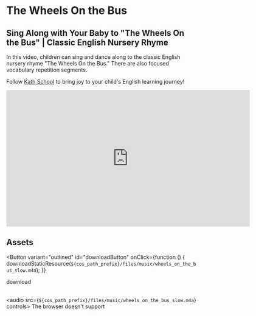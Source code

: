 
# The Wheels On the Bus

## Sing Along with Your Baby to "The Wheels On the Bus" | Classic English Nursery Rhyme

In this video, children can sing and dance along to the classic English nursery rhyme "The Wheels On the Bus."
There are also focused vocabulary repetition segments.

Follow [Kath School](https://space.bilibili.com/20797715) to bring joy to your child's English learning journey!

<iframe
  src="https://player.bilibili.com/player.html?bvid=BV1Ko4y1g7er&cid=1&page=1"
  scrolling="no"
  border="0"
  frameborder="no"
  framespacing="0"
  allowfullscreen="true"
  width="640"
  height="360"
></iframe>

## Assets

<Button
  variant="outlined"
  id="downloadButton"
  onClick={function () {
    downloadStaticResource(`${cos_path_prefix}/files/music/wheels_on_the_bus_slow.m4a`);
  }}
>
  download
</Button>
<br />
<br />

<audio src={`${cos_path_prefix}/files/music/wheels_on_the_bus_slow.m4a`} controls>
  The browser doesn't support
</audio>